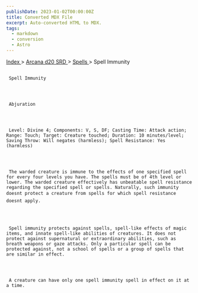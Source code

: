 ```yaml
---
publishDate: 2023-01-02T00:00:00Z
title: Converted MDX File
excerpt: Auto-converted HTML to MDX.
tags:
  - markdown
  - conversion
  - Astro
---
```







[
      Index
     ](-index)
     >
     [
      Arcana d20 SRD
     ](arcana-d20-srd-index)
     >
     [
      Spells
     ](arcana-d20-srd-spells-index)
     > Spell Immunity
    





## 
     Spell Immunity
    



     Abjuration
    



     Level: Divine 4; Components: V, S, DF; Casting Time: Attack action; Range: Touch; Target: Creature touched; Duration: 10 minutes/level; Saving Throw: Will negates (harmless); Spell Resistance: Yes (harmless)
    



     The warded creature is immune to the effects of one specified spell for every four levels you have. The spells must be of 4th level or lower. The warded creature effectively has unbeatable spell resistance regarding the specified spell or spells. Naturally, such immunity doesnt protect a creature from spells for which spell resistance doesnt apply.
    



     Spell immunity protects against spells, spell-like effects of magic items, and innate spell-like abilities of creatures. It does not protect against supernatural or extraordinary abilities, such as breath weapons or gaze attacks. Only a particular spell can be protected against, not a school of spells or a group of spells that are similar in effect.
    



     A creature can have only one spell immunity spell in effect on it at a time.
    




